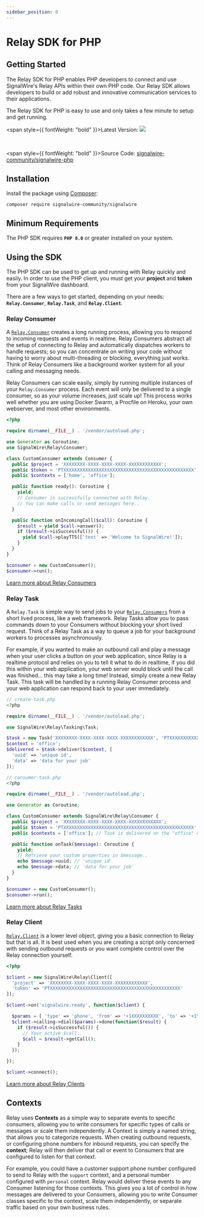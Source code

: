 ```yaml
---
sidebar_position: 0
---
```


# Relay SDK for PHP

## Getting Started

The Relay SDK for PHP enables PHP developers to connect and use SignalWire's Relay APIs within their own PHP code. Our Relay SDK allows developers to build or add robust and innovative communication services to their applications.

The Relay SDK for PHP is easy to use and only takes a few minute to setup and get running.

<span style={{ fontWeight: "bold" }}>Latest Version:</span> <a href="https://packagist.org/packages/signalwire-community/signalwire">
  <img
    className="method-available-tag"
    src="https://img.shields.io/packagist/v/signalwire-community/signalwire.svg?color=brightgreen"
  />
</a>

<br />

<span style={{ fontWeight: "bold" }}>Source Code:</span> <a href="https://github.com/signalwire-community/signalwire-php">
  signalwire-community/signalwire-php
</a>

## Installation

Install the package using [Composer](https://getcomposer.org/):

```shell
composer require signalwire-community/signalwire
```

## Minimum Requirements

The PHP SDK requires **`PHP 8.0`** or greater installed on your system.

## Using the SDK

The PHP SDK can be used to get up and running with Relay quickly and easily. In order to use the PHP client, you must get your **project** and **token** from your SignalWire dashboard.

There are a few ways to get started, depending on your needs: **`Relay.Consumer`**, **`Relay.Task`**, and **`Relay.Client`**.

### Relay Consumer

A [`Relay.Consumer`](php/reference/relay_consumer.mdx) creates a long running process, allowing you to respond to incoming requests and events in realtime. Relay Consumers abstract all the setup of connecting to Relay and automatically dispatches workers to handle requests; so you can concentrate on writing your code without having to worry about multi-threading or blocking, everything just works. Think of Relay Consumers like a background worker system for all your calling and messaging needs.

Relay Consumers can scale easily, simply by running multiple instances of your `Relay.Consumer` process. Each event will only be delivered to a single consumer, so as your volume increases, just scale up! This process works well whether you are using Docker Swarm, a Procfile on Heroku, your own webserver, and most other environments.

```php title="Setting up a new consumer is the easiest way to get up and running."
<?php

require dirname(__FILE__) . '/vendor/autoload.php';

use Generator as Coroutine;
use SignalWire\Relay\Consumer;

class CustomConsumer extends Consumer {
  public $project = 'XXXXXXXX-XXXX-XXXX-XXXX-XXXXXXXXXXXX';
  public $token = 'PTXXXXXXXXXXXXXXXXXXXXXXXXXXXXXXXXXXXXXXXXXXXXXXXX';
  public $contexts = ['home', 'office'];

  public function ready(): Coroutine {
    yield;
    // Consumer is successfully connected with Relay.
    // You can make calls or send messages here..
  }

  public function onIncomingCall($call): Coroutine {
    $result = yield $call->answer();
    if ($result->isSuccessful()) {
      yield $call->playTTS(['text' => 'Welcome to SignalWire!']);
    }
  }
}

$consumer = new CustomConsumer();
$consumer->run();
```

[Learn more about Relay Consumers](php/reference/relay_consumer.mdx)

### Relay Task

A `Relay.Task` is simple way to send jobs to your [`Relay.Consumers`](php/reference/relay_consumer.mdx) from a short lived process, like a web framework. Relay Tasks allow you to pass commands down to your Consumers without blocking your short lived request. Think of a Relay Task as a way to queue a job for your background workers to processes asynchronously.

For example, if you wanted to make an outbound call and play a message when your user clicks a button on your web application, since Relay is a realtime protocol and relies on you to tell it what to do in realtime, if you did this within your web application, your web server would block until the call was finished... this may take a long time! Instead, simply create a new Relay Task. This task will be handled by a running Relay Consumer process and your web application can respond back to your user immediately.

```php title="Send a task in the 'office' context with custom data."
// create-task.php
<?php

require dirname(__FILE__) . '/vendor/autoload.php';

use SignalWire\Relay\Tasking\Task;

$task = new Task('XXXXXXXX-XXXX-XXXX-XXXX-XXXXXXXXXXXX', 'PTXXXXXXXXXXXXXXXXXXXXXXXXXXXXXXXXXXXXXXXXXXXXXXXX');
$context = 'office';
$delivered = $task->deliver($context, [
  'uuid' => 'unique id',
  'data' => 'data for your job'
]);
```

```php title="Handle the task in a Consumer."
// consumer-task.php
<?php

require dirname(__FILE__) . '/vendor/autoload.php';

use Generator as Coroutine;

class CustomConsumer extends SignalWire\Relay\Consumer {
  public $project = 'XXXXXXXX-XXXX-XXXX-XXXX-XXXXXXXXXXXX';
  public $token = 'PTXXXXXXXXXXXXXXXXXXXXXXXXXXXXXXXXXXXXXXXXXXXXXXXX';
  public $contexts = ['office']; // Task is delivered on the "office" context!

  public function onTask($message): Coroutine {
    yield;
    // Retrieve your custom properties in $message..
    echo $message->uuid; // 'unique id'
    echo $message->data; // 'data for your job'
  }
}

$consumer = new CustomConsumer();
$consumer->run();
```

[Learn more about Relay Tasks](php/reference/relay_task.mdx)

### Relay Client

[`Relay.Client`](php/reference/relay_client.mdx) is a lower level object, giving you a basic connection to Relay but that is all. It is best used when you are creating a script only concerned with sending outbound requests or you want complete control over the Relay connection yourself.

```php title="Setting up a new client and make an outbound call."
<?php

$client = new SignalWire\Relay\Client([
  'project' => 'XXXXXXXX-XXXX-XXXX-XXXX-XXXXXXXXXXXX',
  'token' => 'PTXXXXXXXXXXXXXXXXXXXXXXXXXXXXXXXXXXXXXXXXXXXXXXXX'
]);

$client->on('signalwire.ready', function($client) {

  $params = [ 'type' => 'phone', 'from' => '+1XXXXXXXXXX', 'to' => '+1YYYYYYYYYY' ];
  $client->calling->dial($params)->done(function($result) {
    if ($result->isSuccessful()) {
      // Your active $call..
      $call = $result->getCall();
    }
  });

});

$client->connect();
```

[Learn more about Relay Clients](php/reference/relay_client.mdx)

## Contexts

Relay uses **Contexts** as a simple way to separate events to specific consumers, allowing you to write consumers for specific types of calls or messages or scale them independently. A Context is simply a named string, that allows you to categorize requests. When creating outbound requests, or configuring phone numbers for inbound requests, you can specify the **context**; Relay will then deliver that call or event to Consumers that are configured to listen for that context.

For example, you could have a customer support phone number configured to send to Relay with the `support` context, and a personal number configured with `personal` context. Relay would deliver these events to any Consumer listening for those contexts. This gives you a lot of control in how messages are delivered to your Consumers, allowing you to write Consumer classes specific to the context, scale them independently, or separate traffic based on your own business rules.
